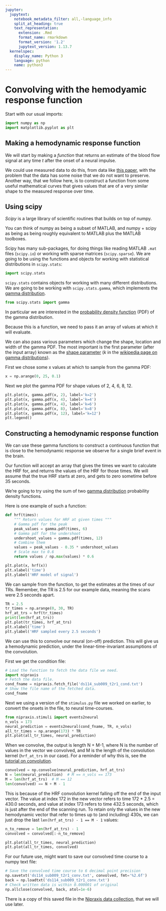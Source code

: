 ```yaml
---
jupyter:
  jupytext:
    notebook_metadata_filter: all,-language_info
    split_at_heading: true
    text_representation:
      extension: .Rmd
      format_name: rmarkdown
      format_version: '1.2'
      jupytext_version: 1.13.7
  kernelspec:
    display_name: Python 3
    language: python
    name: python3
---
```


# Convolving with the hemodyamic response function

Start with our usual imports:

```python
import numpy as np
import matplotlib.pyplot as plt
```

## Making a hemodynamic response function

We will start by making a *function* that returns an estimate of the blood
flow signal at any time $t$ after the onset of a neural impulse.

We could use measured data to do this, from data like [this
paper](https://www.sciencedirect.com/science/article/pii/S0960982208004429#fig3),
with the problem that the data has some noise that we do not want to preserve.
Another way, that we follow here, is to construct a function from some useful
mathematical curves that gives values that are of a very similar shape to the
measured response over time.

## Using scipy

*Scipy* is a large library of scientific routines that builds on top of numpy.

You can think of numpy as being a subset of MATLAB, and numpy + scipy as being
as being roughly equivalent to MATLAB plus the MATLAB toolboxes.

Scipy has many sub-packages, for doing things like reading MATLAB `.mat`
files (`scipy.io`) or working with sparse matrices (`scipy.sparse`). We
are going to be using the functions and objects for working with statistical
distributions in `scipy.stats`:

```python
import scipy.stats
```

`scipy.stats` contains objects for working with many different
distributions. We are going to be working with `scipy.stats.gamma`, which
implements the [gamma distribution](https://en.wikipedia.org/wiki/Gamma_distribution).

```python
from scipy.stats import gamma
```

In particular we are interested in the [probability density function](https://en.wikipedia.org/wiki/Probability_density_function) (PDF) of the
gamma distribution.

Because this is a function, we need to pass it an array of values at
which it will evaluate.

We can also pass various parameters which change the shape, location and width
of the gamma PDF. The most important is the first parameter (after the input
array) known as the [shape parameter](https://en.wikipedia.org/wiki/Shape_parameter) ($k$ in the
[wikipedia page on gamma distributions](https://en.wikipedia.org/wiki/Gamma_distribution)).

First we chose some x values at which to sample from the gamma PDF:

```python
x = np.arange(0, 25, 0.1)
```

Next we plot the gamma PDF for shape values of 2, 4, 6, 8, 12.

```python
plt.plot(x, gamma.pdf(x, 2), label='k=2')
plt.plot(x, gamma.pdf(x, 4), label='k=4')
plt.plot(x, gamma.pdf(x, 4), label='k=6')
plt.plot(x, gamma.pdf(x, 8), label='k=8')
plt.plot(x, gamma.pdf(x, 12), label='k=12')
plt.legend()
```

## Constructing a hemodynamic response function

We can use these gamma functions to construct a continuous function that is
close to the hemodynamic response we observe for a single brief event in the
brain.

Our function will accept an array that gives the times we want to calculate
the HRF for, and returns the values of the HRF for those times.  We will
assume that the true HRF starts at zero, and gets to zero sometime before 35
seconds.

We’re going to try using the sum of two [gamma
distribution](https://en.wikipedia.org/wiki/Gamma_distribution) probability
density functions.

Here is one example of such a function:

```python
def hrf(times):
    """ Return values for HRF at given times """
    # Gamma pdf for the peak
    peak_values = gamma.pdf(times, 6)
    # Gamma pdf for the undershoot
    undershoot_values = gamma.pdf(times, 12)
    # Combine them
    values = peak_values - 0.35 * undershoot_values
    # Scale max to 0.6
    return values / np.max(values) * 0.6
```

```python
plt.plot(x, hrf(x))
plt.xlabel('time')
plt.ylabel('HRF model of signal')
```

We can sample from the function, to get the estimates at the times of our TRs.
Remember, the TR is 2.5 for our example data, meaning the scans were 2.5
seconds apart.

```python
TR = 2.5
tr_times = np.arange(0, 30, TR)
hrf_at_trs = hrf(tr_times)
print(len(hrf_at_trs))
plt.plot(tr_times, hrf_at_trs)
plt.xlabel('time')
plt.ylabel('HRF sampled every 2.5 seconds')
```

We can use this to convolve our neural (on-off) prediction.  This will give us
a hemodynamic prediction, under the linear-time-invariant assumptions of the
convolution.

First we get the condition file:

```python
# Load the function to fetch the data file we need.
import nipraxis
# Fetch the data file.
cond_fname = nipraxis.fetch_file('ds114_sub009_t2r1_cond.txt')
# Show the file name of the fetched data.
cond_fname
```

Next we using a version of the `stimulus.py` file we worked on earlier, to
convert the onsets in the file, to neural time-courses.

```python
from nipraxis.stimuli import events2neural
n_vols = 173
neural_prediction = events2neural(cond_fname, TR, n_vols)
all_tr_times = np.arange(173) * TR
plt.plot(all_tr_times, neural_prediction)
```

When we convolve, the output is length N + M-1, where N is the number of values
in the vector we convolved, and M is the length of the convolution kernel
(`hrf_at_trs` in our case).  For a reminder of why this is, see the [tutorial
on convolution](https://matthew-brett.github.io/teaching/on_convolution.html).

```python
convolved = np.convolve(neural_prediction, hrf_at_trs)
N = len(neural_prediction)  # M == n_vols == 173
M = len(hrf_at_trs)  # M == 12
len(convolved) == N + M - 1
```

This is because of the HRF convolution kernel falling off the end of the input
vector. The value at index 172 in the new vector refers to time 172 \* 2.5 =
430.0 seconds, and value at index 173 refers to time 432.5 seconds, which is
just after the end of the scanning run. To retain only the values in the new
hemodynamic vector that refer to times up to (and including) 430s, we can just
drop the last `len(hrf_at_trs) - 1 == M - 1` values:

```python
n_to_remove = len(hrf_at_trs) - 1
convolved = convolved[:-n_to_remove]
```

```python
plt.plot(all_tr_times, neural_prediction)
plt.plot(all_tr_times, convolved)
```

For our future use, might want to save our convolved time course to a numpy
text file:

```python
# Save the convolved time course to 6 decimal point precision
np.savetxt('ds114_sub009_t2r1_conv.txt', convolved, fmt='%2.6f')
back = np.loadtxt('ds114_sub009_t2r1_conv.txt')
# Check written data is within 0.000001 of original
np.allclose(convolved, back, atol=1e-6)
```

There is a copy of this saved file in the [Nipraxis data
collection](https://github.com/nipraxis/nipraxis-data), that we will use
later.
